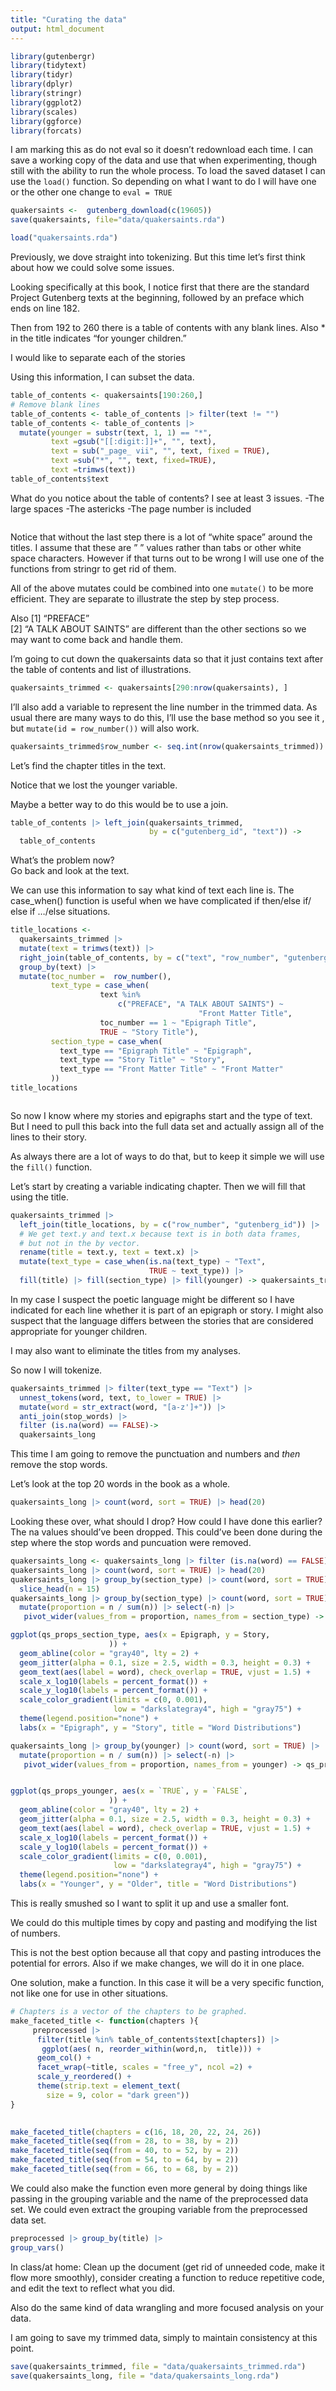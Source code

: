 ```yaml
---
title: "Curating the data"
output: html_document
---
```


```r
library(gutenbergr)
library(tidytext)
library(tidyr)
library(dplyr)
library(stringr)
library(ggplot2)
library(scales)
library(ggforce)
library(forcats)
```

I am marking this as do not eval so it doesn't redownload 
each time. I can save a working copy of the data and use that
when experimenting,  though still with the ability to run the whole
process. To load the saved dataset I can use the `load()` function.  So depending on what I want to do
I will have one or the other one change to `eval = TRUE`

```r

quakersaints <-  gutenberg_download(c(19605))
save(quakersaints, file="data/quakersaints.rda")
```
```r
load("quakersaints.rda")
```

Previously, we dove straight into tokenizing. But this time let's 
first think about how we could solve some issues. 

Looking specifically at this book, I notice first that there are the 
standard Project Gutenberg texts at the beginning, followed by an 
preface which ends on line 182.

Then from 192 to 260 there is a table of contents with any blank lines. 
Also * in the title indicates "for younger children." 

I would like to separate each of the stories

Using this information, I can subset the data.

```r

table_of_contents <- quakersaints[190:260,] 
# Remove blank lines
table_of_contents <- table_of_contents |> filter(text != "")
table_of_contents <- table_of_contents |> 
  mutate(younger = substr(text, 1, 1) == "*",
         text =gsub("[[:digit:]]+", "", text), 
         text = sub("_page_ vii", "", text, fixed = TRUE), 
         text =sub("*", "", text, fixed=TRUE),
         text =trimws(text))
table_of_contents$text
```

What do you notice about the table of contents? 
I see at least 3 issues.
-The large spaces
-The astericks
-The page number is included

```r

```



Notice that without the last step there is a lot of "white space" around the titles.  I
assume that these are " " values rather than tabs or other white 
space characters.  However if that turns out to be wrong I will use
one of the functions from stringr to get rid of them.

All of the above mutates could be combined into one `mutate()` to be more
efficient. They are separate to illustrate the step by step process.

Also 
 [1] "PREFACE"                                                
 [2] "A TALK ABOUT SAINTS" 
 are different than the other sections so we may want to come back
 and handle them. 


I'm going to cut down the quakersaints data so that it just contains
text after the table of contents and list of illustrations. 

```r
quakersaints_trimmed <- quakersaints[290:nrow(quakersaints), ]
```

I'll also add a variable to represent the line number in the trimmed
data. 
As usual there are many ways to do this, I'll use the base method so
you see it , but `mutate(id = row_number())` will also work.

```r
quakersaints_trimmed$row_number <- seq.int(nrow(quakersaints_trimmed))
```

Let's find the chapter titles in the text.




Notice that we lost the younger variable.

Maybe a better way to do this would be to use a join.

```r
table_of_contents |> left_join(quakersaints_trimmed, 
                               by = c("gutenberg_id", "text")) ->
  table_of_contents
```




What's the problem now?   
Go back and look at the text. 


We can use this information to say what kind of text each line is. 
The case_when() function is useful when we have complicated if then/else if/ 
else if .../else situations.

```r
title_locations <- 
  quakersaints_trimmed |> 
  mutate(text = trimws(text)) |>
  right_join(table_of_contents, by = c("text", "row_number", "gutenberg_id")) |>
  group_by(text) |> 
  mutate(toc_number =  row_number(),  
         text_type = case_when( 
                    text %in% 
                        c("PREFACE", "A TALK ABOUT SAINTS") ~ 
                                          "Front Matter Title",
                    toc_number == 1 ~ "Epigraph Title", 
                    TRUE ~ "Story Title"),
         section_type = case_when(
           text_type == "Epigraph Title" ~ "Epigraph",
           text_type == "Story Title" ~ "Story",
           text_type == "Front Matter Title" ~ "Front Matter"
         )) 
title_locations
```



```r

```
So now I know where my stories and epigraphs start and the type of
text.   But 
I need to pull this back into the full data set and 
actually assign all of the lines to their story. 

As always there are a lot of ways to do that, but to keep it simple
we will use the `fill()` function.

Let's start by creating a variable indicating chapter. Then
we will fill that using the title.


```r

quakersaints_trimmed |> 
  left_join(title_locations, by = c("row_number", "gutenberg_id")) |>
  # We get text.y and text.x because text is in both data frames,
  # but not in the by vector.
  rename(title = text.y, text = text.x) |>
  mutate(text_type = case_when(is.na(text_type) ~ "Text",
                               TRUE ~ text_type)) |>
  fill(title) |> fill(section_type) |> fill(younger) -> quakersaints_trimmed

```


In my case
I suspect the poetic language might be different so I have indicated for each
line whether it is part of an epigraph or story. 
I might also suspect that the language differs between the stories that are 
considered appropriate for younger children.

I may also want to eliminate the titles from my analyses.

So now I will tokenize.
```r
quakersaints_trimmed |> filter(text_type == "Text") |>
  unnest_tokens(word, text, to_lower = TRUE) |>
  mutate(word = str_extract(word, "[a-z']+")) |>
  anti_join(stop_words) |>
  filter (is.na(word) == FALSE)->
  quakersaints_long

```

This time I am going to remove the punctuation and numbers and _then_ remove
the stop words.



Let's look at the top 20 words in the book as a whole. 

```r
quakersaints_long |> count(word, sort = TRUE) |> head(20)
```

Looking these over, what should I drop?  How could I have done this 
earlier? 
The na values should've been dropped. This could've been done during the step where the stop words and puncuation were removed.

```r
quakersaints_long <- quakersaints_long |> filter (is.na(word) == FALSE)
quakersaints_long |> count(word, sort = TRUE) |> head(20)
quakersaints_long |> group_by(section_type) |> count(word, sort = TRUE) |>
  slice_head(n = 15)
quakersaints_long |> group_by(section_type) |> count(word, sort = TRUE) |>
  mutate(proportion = n / sum(n)) |> select(-n) |>
   pivot_wider(values_from = proportion, names_from = section_type) -> qs_props_section_type
```

```r
ggplot(qs_props_section_type, aes(x = Epigraph, y = Story, 
                      )) +
  geom_abline(color = "gray40", lty = 2) +
  geom_jitter(alpha = 0.1, size = 2.5, width = 0.3, height = 0.3) +
  geom_text(aes(label = word), check_overlap = TRUE, vjust = 1.5) +
  scale_x_log10(labels = percent_format()) +
  scale_y_log10(labels = percent_format()) +
  scale_color_gradient(limits = c(0, 0.001), 
                       low = "darkslategray4", high = "gray75") +
  theme(legend.position="none") +
  labs(x = "Epigraph", y = "Story", title = "Word Distributions")
```

```r
quakersaints_long |> group_by(younger) |> count(word, sort = TRUE) |>
  mutate(proportion = n / sum(n)) |> select(-n) |>
   pivot_wider(values_from = proportion, names_from = younger) -> qs_props_younger


ggplot(qs_props_younger, aes(x = `TRUE`, y = `FALSE`, 
                      )) +
  geom_abline(color = "gray40", lty = 2) +
  geom_jitter(alpha = 0.1, size = 2.5, width = 0.3, height = 0.3) +
  geom_text(aes(label = word), check_overlap = TRUE, vjust = 1.5) +
  scale_x_log10(labels = percent_format()) +
  scale_y_log10(labels = percent_format()) +
  scale_color_gradient(limits = c(0, 0.001), 
                       low = "darkslategray4", high = "gray75") +
  theme(legend.position="none") +
  labs(x = "Younger", y = "Older", title = "Word Distributions")
```





This is really smushed so I want to split it up and use a smaller 
font.


  


We could do this multiple times by copy and pasting and modifying 
the list of numbers. 

This is not the best option because all that copy and pasting 
introduces the potential for errors. Also if we make changes, we will
do it in one place.

One solution, make a function.  In this case it will be a very
specific function, not like one for use in other situations.

```r
# Chapters is a vector of the chapters to be graphed.
make_faceted_title <- function(chapters ){
     preprocessed |>
      filter(title %in% table_of_contents$text[chapters]) |> 
       ggplot(aes( n, reorder_within(word,n,  title))) +
      geom_col() +
      facet_wrap(~title, scales = "free_y", ncol =2) +
      scale_y_reordered() +
      theme(strip.text = element_text(
        size = 9, color = "dark green"))
}
  
```
```r
make_faceted_title(chapters = c(16, 18, 20, 22, 24, 26))
make_faceted_title(seq(from = 28, to = 38, by = 2))
make_faceted_title(seq(from = 40, to = 52, by = 2))
make_faceted_title(seq(from = 54, to = 64, by = 2))
make_faceted_title(seq(from = 66, to = 68, by = 2))
```
We could also make the function even more general by doing things
like passing in the grouping variable and the name of the preprocessed
data set.  We could even extract the grouping variable from the
preprocessed data set.

```r
preprocessed |> group_by(title) |>
group_vars()
```

In class/at home: Clean up the document (get rid of unneeded code, make it flow
more smoothly), consider creating a function to reduce repetitive code, and
edit the text to reflect what you did. 

Also do the same kind of data wrangling and more focused analysis on your data. 

I am going to save my trimmed data, simply to maintain consistency at this
point. 

```r
save(quakersaints_trimmed, file = "data/quakersaints_trimmed.rda")
save(quakersaints_long, file = "data/quakersaints_long.rda")

```


```r

```


